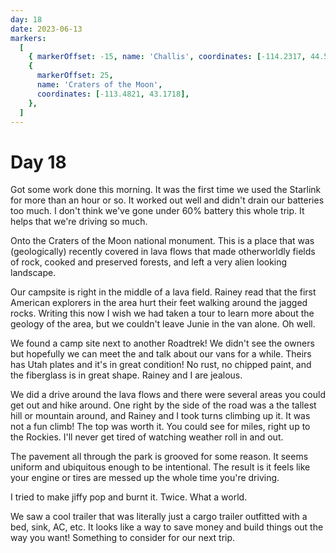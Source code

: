 ```yaml
---
day: 18
date: 2023-06-13
markers:
  [
    { markerOffset: -15, name: 'Challis', coordinates: [-114.2317, 44.5046] },
    {
      markerOffset: 25,
      name: 'Craters of the Moon',
      coordinates: [-113.4821, 43.1718],
    },
  ]
---
```


# Day 18

Got some work done this morning. It was the first time we used the Starlink for more than an hour or so. It worked out well and didn't drain our batteries too much. I don't think we've gone under 60% battery this whole trip. It helps that we're driving so much.

Onto the Craters of the Moon national monument. This is a place that was (geologically) recently covered in lava flows that made otherworldly fields of rock, cooked and preserved forests, and left a very alien looking landscape.

Our campsite is right in the middle of a lava field. Rainey read that the first American explorers in the area hurt their feet walking around the jagged rocks. Writing this now I wish we had taken a tour to learn more about the geology of the area, but we couldn't leave Junie in the van alone. Oh well.

We found a camp site next to another Roadtrek! We didn't see the owners but hopefully we can meet the and talk about our vans for a while. Theirs has Utah plates and it's in great condition! No rust, no chipped paint, and the fiberglass is in great shape. Rainey and I are jealous.

We did a drive around the lava flows and there were several areas you could get out and hike around. One right by the side of the road was a the tallest hill or mountain around, and Rainey and I took turns climbing up it. It was not a fun climb! The top was worth it. You could see for miles, right up to the Rockies. I'll never get tired of watching weather roll in and out.

The pavement all through the park is grooved for some reason. It seems uniform and ubiquitous enough to be intentional. The result is it feels like your engine or tires are messed up the whole time you're driving.

I tried to make jiffy pop and burnt it. Twice. What a world.

We saw a cool trailer that was literally just a cargo trailer outfitted with a bed, sink, AC, etc. It looks like a way to save money and build things out the way you want! Something to consider for our next trip.
